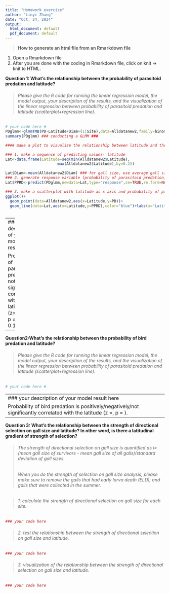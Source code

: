```yaml
---
title: "Homework exercise"
author: "Linyi Zhang"
date: "Oct, 24, 2024"
output:
  html_document: default
  pdf_document: default
---
```


> **How to generate an html file from an Rmarkdown file** 

1. Open a Rmarkdown file 
2. After you are done with the coding in Rmarkdown file, click on knit -> knit to HTML.

**Question 1: What's the relationship between the probability of parasitoid predation and latitude?**


> ###### Please give the R code for running the linear regression model, the model output, your description of the results, and the visualization of the linear regression between probability of parasitoid predation and latitude (scatterplot+regression line).

```r
# your code here #
PDglmm<-glmmTMB(PD~Latitude+Diam+(1|Site),data=Alldatanew2,family=binomial)
summary(PDglmm) ### conducting a GLMM ###

#### make a plot to visualize the relationship between latitude and the probability of parasitoid predation 

### 1. make a sequence of predicting values- latitude
Lat<-data.frame(Latitude=seq(min(Alldatanew2$Latitude),
                       max(Alldatanew2$Latitude),by=0.2))

Lat$Diam<-mean(Alldatanew2$Diam) ### for gall size, use average gall size 
### 2. generate response variable (probability of parasitoid predation) based on the predicting variables
Lat$PPRD<-predict(PDglmm,newdata=Lat,type="response",se=TRUE,re.form=NA)$fit

### 3. make a scatterplot with latitude as x axis and probability of parasitoid predation as the y axis
ggplot()+
  geom_point(data=Alldatanew2,aes(x=Latitude,y=PD))+
  geom_line(data=Lat,aes(x=Latitude,y=PPRD),color="blue")+labs(x="Latitude",y="Probability of parasitoid predation")
  
```

---
### your description of your model result here

Probability of parasitoid predation is not significantly correlated with the latitude (z=-1.589, p = 0.11202).

---

**Question2:What's the relationship between the probability of bird predation and latitude?**

> ###### Please give the R code for running the linear regression model, the model output, your description of the results, and the visualization of the linear regression between probability of parasitoid predation and latitude (scatterplot+regression line).

```r
# your code here #
```

---
### your description of your model result here
Probability of bird predation is positively/negatively/not significantly correlated with the latitude (z =, p = ). 
---

**Question 3: What's the relationship between the strength of directional selection on gall size and latitude? In other word, is there a latitudinal gradient of strength of selection?**

> ###### The strength of directional selection on gall size is quantified as i= (mean gall size of survivors - mean gall size of all galls)/standard deviation of gall sizes.
> ###### When you do the strength of selection on gall size analysis, please make sure to remove the galls that had early larva death (ELD), and galls that were collected in the summer.

> ###### 1.  calculate the strength of directional selection on gall size for each site.

```r
### your code here
```

> ###### 2.  test the relationship between the strength of directional selection on gall size and latitude.

```r
### your code here
```

> ###### 3.  visualization of the relationship between the strength of directional selection on gall size and latitude.

```r
### your code here
```
